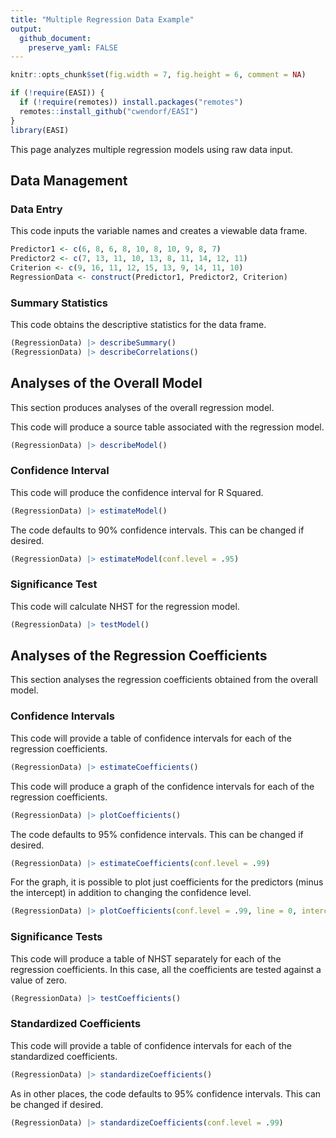 ```yaml
---
title: "Multiple Regression Data Example"
output:
  github_document:
    preserve_yaml: FALSE
---
```


```r
knitr::opts_chunk$set(fig.width = 7, fig.height = 6, comment = NA)
```

```r
if (!require(EASI)) {
  if (!require(remotes)) install.packages("remotes")
  remotes::install_github("cwendorf/EASI")
}
library(EASI)
```

This page analyzes multiple regression models using raw data input.

## Data Management

### Data Entry

This code inputs the variable names and creates a viewable data frame.
```r
Predictor1 <- c(6, 8, 6, 8, 10, 8, 10, 9, 8, 7)
Predictor2 <- c(7, 13, 11, 10, 13, 8, 11, 14, 12, 11)
Criterion <- c(9, 16, 11, 12, 15, 13, 9, 14, 11, 10)
RegressionData <- construct(Predictor1, Predictor2, Criterion)
```

### Summary Statistics

This code obtains the descriptive statistics for the data frame.
```r
(RegressionData) |> describeSummary()
(RegressionData) |> describeCorrelations()
```

## Analyses of the Overall Model

This section produces analyses of the overall regression model.

This code will produce a source table associated with the regression model.
```r
(RegressionData) |> describeModel()
```

### Confidence Interval

This code will produce the confidence interval for R Squared.
```r
(RegressionData) |> estimateModel()
```

The code defaults to 90% confidence intervals. This can be changed if desired.
```r
(RegressionData) |> estimateModel(conf.level = .95)
```

### Significance Test

This code will calculate NHST for the regression model.
```r
(RegressionData) |> testModel()
```

## Analyses of the Regression Coefficients

This section analyses the regression coefficients obtained from the overall model.

### Confidence Intervals 

This code will provide a table of confidence intervals for each of the regression coefficients.
```r
(RegressionData) |> estimateCoefficients()
```

This code will produce a graph of the confidence intervals for each of the regression coefficients.
```r
(RegressionData) |> plotCoefficients()
```

The code defaults to 95% confidence intervals. This can be changed if desired.
```r
(RegressionData) |> estimateCoefficients(conf.level = .99)
```

For the graph, it is possible to plot just coefficients for the predictors (minus the intercept) in addition to changing the confidence level.
```r
(RegressionData) |> plotCoefficients(conf.level = .99, line = 0, intercept = FALSE)
```

### Significance Tests

This code will produce a table of NHST separately for each of the regression coefficients. In this case, all the coefficients are tested against a value of zero.
```r
(RegressionData) |> testCoefficients()
```

### Standardized Coefficients

This code will provide a table of confidence intervals for each of the standardized coefficients.
```r
(RegressionData) |> standardizeCoefficients()
```

As in other places, the code defaults to 95% confidence intervals. This can be changed if desired.
```r
(RegressionData) |> standardizeCoefficients(conf.level = .99)
```
